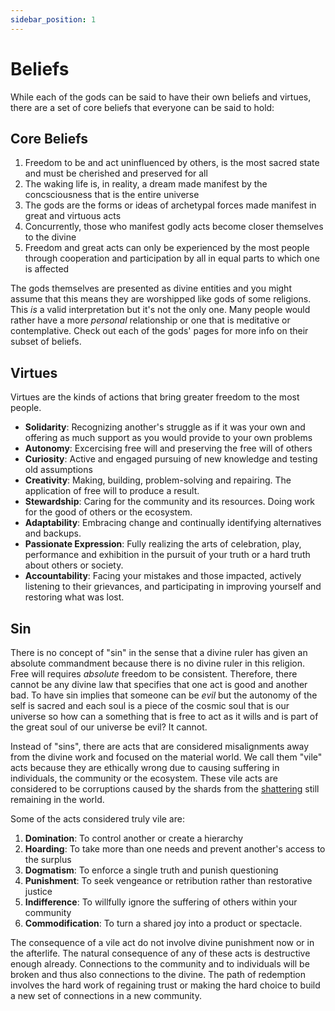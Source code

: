 ```yaml
---
sidebar_position: 1
---
```



# Beliefs

While each of the gods can be said to have their own beliefs and virtues, there
are a set of core beliefs that everyone can be said to hold:

## Core Beliefs

1. Freedom to be and act uninfluenced by others, is the most sacred state
   and must be cherished and preserved for all
2. The waking life is, in reality, a dream made manifest by the concsciousness
   that is the entire universe
3. The gods are the forms or ideas of archetypal forces made manifest in great
   and virtuous acts
3. Concurrently, those who manifest godly acts become closer themselves to the
   divine
4. Freedom and great acts can only be experienced by the most people through
   cooperation and participation by all in equal parts to which one is affected

The gods themselves are presented as divine entities and you might assume that
this means they are worshipped like gods of some religions. This *is* a valid
interpretation but it's not the only one. Many people would rather have a more
*personal* relationship or one that is meditative or contemplative. Check out
each of the gods' pages for more info on their subset of beliefs.

## Virtues

Virtues are the kinds of actions that bring greater freedom to the most people.

- **Solidarity**: Recognizing another's struggle as if it was your own and offering
  as much support as you would provide to your own problems
- **Autonomy**: Excercising free will and preserving the free will of others
- **Curiosity**: Active and engaged pursuing of new knowledge and testing old
  assumptions
- **Creativity**: Making, building, problem-solving and repairing. The application
  of free will to produce a result.
- **Stewardship**: Caring for the community and its resources. Doing work for the
  good of others or the ecosystem.
- **Adaptability**: Embracing change and continually identifying alternatives
  and backups.
- **Passionate Expression**: Fully realizing the arts of celebration, play,
  performance and exhibition in the pursuit of your truth or a hard truth about
  others or society.
- **Accountability**: Facing your mistakes and those impacted, actively
  listening to their grievances, and participating in improving yourself and
  restoring what was lost.

## Sin

There is no concept of "sin" in the sense that a divine ruler has given an
absolute commandment because there is no divine ruler in this religion. Free
will requires *absolute* freedom to be consistent. Therefore, there cannot be
any divine law that specifies that one act is good and another bad. To have sin
implies that someone can be *evil* but the autonomy of the self is sacred and
each soul is a piece of the cosmic soul that is our universe so how can a
something that is free to act as it wills and is part of the great soul of our
universe be evil? It cannot.

Instead of "sins", there are acts that are considered misalignments away from
the divine work and focused on the material world. We call them "vile" acts
because they are ethically wrong due to causing suffering in individuals, the
community or the ecosystem. These vile acts are considered to be corruptions
caused by the shards from the [shattering](./shattering.mdx) still remaining in
the world.

Some of the acts considered truly vile are:

1. **Domination**: To control another or create a hierarchy
2. **Hoarding**: To take more than one needs and prevent another's access to the
   surplus
3. **Dogmatism**: To enforce a single truth and punish questioning
4. **Punishment**: To seek vengeance or retribution rather than restorative
   justice
5. **Indifference**: To willfully ignore the suffering of others within your
   community
6. **Commodification**: To turn a shared joy into a product or spectacle.

The consequence of a vile act do not involve divine punishment now or in the
afterlife. The natural consequence of any of these acts is destructive enough
already. Connections to the community and to individuals will be broken and thus
also connections to the divine. The path of redemption involves the hard work of
regaining trust or making the hard choice to build a new set of connections in a
new community.

<HisyeoTooltip />